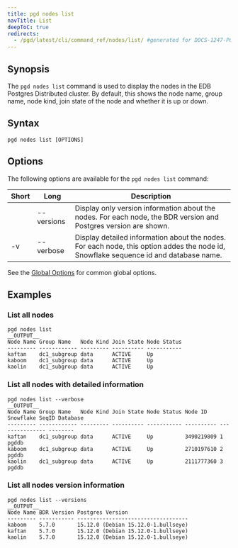 ```yaml
---
title: pgd nodes list
navTitle: List
deepToC: true
redirects:
  - /pgd/latest/cli/command_ref/nodes/list/ #generated for DOCS-1247-PGD-6.0-Docs
---
```


## Synopsis

The `pgd nodes list` command is used to display the nodes in the EDB Postgres Distributed cluster. By default, this shows the node name, group name, node kind, join state of the node and whether it is up or down.

## Syntax

```plaintext
pgd nodes list [OPTIONS]
```

## Options

The following options are available for the `pgd nodes list` command:

| Short | Long       | Description                                                                                                                          |
|-------|------------|--------------------------------------------------------------------------------------------------------------------------------------|
|       | --versions | Display only version information about the nodes. For each node, the BDR version and Postgres version are shown.                     |
| -v    | --verbose  | Display detailed information about the nodes. For each node, this option addes the node id, Snowflake sequence id and database name. |


See the [Global Options](../#global-options) for common global options.

## Examples

### List all nodes

```shell
pgd nodes list
__OUTPUT__
Node Name Group Name   Node Kind Join State Node Status
--------- ------------ --------- ---------- -----------
kaftan    dc1_subgroup data      ACTIVE     Up         
kaboom    dc1_subgroup data      ACTIVE     Up         
kaolin    dc1_subgroup data      ACTIVE     Up   
```

### List all nodes with detailed information

```shell
pgd nodes list --verbose
__OUTPUT__
Node Name Group Name   Node Kind Join State Node Status Node ID    Snowflake SeqID Database
--------- ------------ --------- ---------- ----------- ---------- --------------- --------
kaftan    dc1_subgroup data      ACTIVE     Up          3490219809 1               pgddb   
kaboom    dc1_subgroup data      ACTIVE     Up          2710197610 2               pgddb   
kaolin    dc1_subgroup data      ACTIVE     Up          2111777360 3               pgddb
```

### List all nodes version information

```shell
pgd nodes list --versions
__OUTPUT__
Node Name BDR Version Postgres Version                   
--------- ----------- -----------------------------------
kaboom    5.7.0       15.12.0 (Debian 15.12.0-1.bullseye)
kaftan    5.7.0       15.12.0 (Debian 15.12.0-1.bullseye)
kaolin    5.7.0       15.12.0 (Debian 15.12.0-1.bullseye)
```
